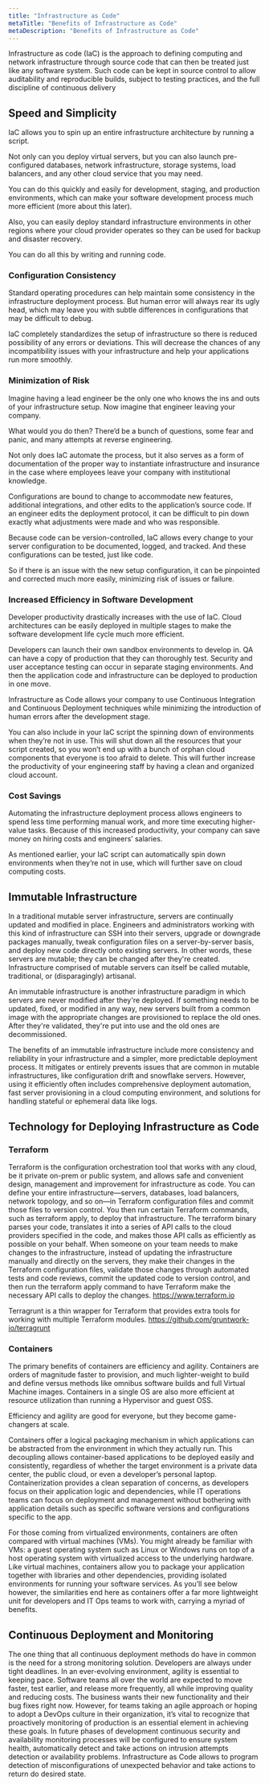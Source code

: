 ```yaml
---
title: "Infrastructure as Code"
metaTitle: "Benefits of Infrastructure as Code"
metaDescription: "Benefits of Infrastructure as Code"
---
```


Infrastructure as code (IaC) is the approach to defining computing and network infrastructure through source code that can then be treated just like any software system. Such code can be kept in source control to allow auditability and reproducible builds, subject to testing practices, and the full discipline of continuous delivery

## Speed and Simplicity

IaC allows you to spin up an entire infrastructure architecture by running a script.

Not only can you deploy virtual servers, but you can also launch pre-configured databases, network infrastructure, storage systems, load balancers, and any other cloud service that you may need.

You can do this quickly and easily for development, staging, and production environments, which can make your software development process much more efficient (more about this later).

Also, you can easily deploy standard infrastructure environments in other regions where your cloud provider operates so they can be used for backup and disaster recovery.

You can do all this by writing and running code.

### Configuration Consistency

Standard operating procedures can help maintain some consistency in the infrastructure deployment process. But human error will always rear its ugly head, which may leave you with subtle differences in configurations that may be difficult to debug.

IaC completely standardizes the setup of infrastructure so there is reduced possibility of any errors or deviations. This will decrease the chances of any incompatibility issues with your infrastructure and help your applications run more smoothly.

### Minimization of Risk

Imagine having a lead engineer be the only one who knows the ins and outs of your infrastructure setup. Now imagine that engineer leaving your company.

What would you do then? There’d be a bunch of questions, some fear and panic, and many attempts at reverse engineering.

Not only does IaC automate the process, but it also serves as a form of documentation of the proper way to instantiate infrastructure and insurance in the case where employees leave your company with institutional knowledge.

Configurations are bound to change to accommodate new features, additional integrations, and other edits to the application’s source code. If an engineer edits the deployment protocol, it can be difficult to pin down exactly what adjustments were made and who was responsible.

Because code can be version-controlled, IaC allows every change to your server configuration to be documented, logged, and tracked. And these configurations can be tested, just like code.

So if there is an issue with the new setup configuration, it can be pinpointed and corrected much more easily, minimizing risk of issues or failure.

### Increased Efficiency in Software Development

Developer productivity drastically increases with the use of IaC. Cloud architectures can be easily deployed in multiple stages to make the software development life cycle much more efficient.

Developers can launch their own sandbox environments to develop in. QA can have a copy of production that they can thoroughly test. Security and user acceptance testing can occur in separate staging environments. And then the application code and infrastructure can be deployed to production in one move.

Infrastructure as Code allows your company to use Continuous Integration and Continuous Deployment techniques while minimizing the introduction of human errors after the development stage.

You can also include in your IaC script the spinning down of environments when they’re not in use. This will shut down all the resources that your script created, so you won’t end up with a bunch of orphan cloud components that everyone is too afraid to delete. This will further increase the productivity of your engineering staff by having a clean and organized cloud account.

### Cost Savings

Automating the infrastructure deployment process allows engineers to spend less time performing manual work, and more time executing higher-value tasks. Because of this increased productivity, your company can save money on hiring costs and engineers’ salaries.

As mentioned earlier, your IaC script can automatically spin down environments when they’re not in use, which will further save on cloud computing costs.

## Immutable Infrastructure

In a traditional mutable server infrastructure, servers are continually updated and modified in place. Engineers and administrators working with this kind of infrastructure can SSH into their servers, upgrade or downgrade packages manually, tweak configuration files on a server-by-server basis, and deploy new code directly onto existing servers. In other words, these servers are mutable; they can be changed after they're created. Infrastructure comprised of mutable servers can itself be called mutable, traditional, or (disparagingly) artisanal.

An immutable infrastructure is another infrastructure paradigm in which servers are never modified after they're deployed. If something needs to be updated, fixed, or modified in any way, new servers built from a common image with the appropriate changes are provisioned to replace the old ones. After they're validated, they're put into use and the old ones are decommissioned.

The benefits of an immutable infrastructure include more consistency and reliability in your infrastructure and a simpler, more predictable deployment process. It mitigates or entirely prevents issues that are common in mutable infrastructures, like configuration drift and snowflake servers. However, using it efficiently often includes comprehensive deployment automation, fast server provisioning in a cloud computing environment, and solutions for handling stateful or ephemeral data like logs.

## Technology for Deploying Infrastructure as Code

### Terraform

Terraform is the configuration orchestration tool that works with any cloud, be it private on-prem or public system, and allows safe and convenient design, management and improvement for infrastructure as code.
You can define your entire infrastructure—servers, databases, load balancers, network topology, and so on—in Terraform configuration files and commit those files to version control. You then run certain Terraform commands, such as terraform apply, to deploy that infrastructure. The terraform binary parses your code, translates it into a series of API calls to the cloud providers specified in the code, and makes those API calls as efficiently as possible on your behalf.
When someone on your team needs to make changes to the infrastructure, instead of updating the infrastructure manually and directly on the servers, they make their changes in the Terraform configuration files, validate those changes through automated tests and code reviews, commit the updated code to version control, and then run the terraform apply command to have Terraform make the necessary API calls to deploy the changes.
https://www.terraform.io

Terragrunt is a thin wrapper for Terraform that provides extra tools for working with multiple Terraform modules.
https://github.com/gruntwork-io/terragrunt

### Containers

The primary benefits of containers are efficiency and agility. Containers are orders of magnitude faster to provision, and much lighter-weight to build and define versus methods like omnibus software builds and full Virtual Machine images. Containers in a single OS are also more efficient at resource utilization than running a Hypervisor and guest OSS.

Efficiency and agility are good for everyone, but they become game-changers at scale.

Containers offer a logical packaging mechanism in which applications can be abstracted from the environment in which they actually run. This decoupling allows container-based applications to be deployed easily and consistently, regardless of whether the target environment is a private data center, the public cloud, or even a developer’s personal laptop. Containerization provides a clean separation of concerns, as developers focus on their application logic and dependencies, while IT operations teams can focus on deployment and management without bothering with application details such as specific software versions and configurations specific to the app.

For those coming from virtualized environments, containers are often compared with virtual machines (VMs). You might already be familiar with VMs: a guest operating system such as Linux or Windows runs on top of a host operating system with virtualized access to the underlying hardware. Like virtual machines, containers allow you to package your application together with libraries and other dependencies, providing isolated environments for running your software services. As you’ll see below however, the similarities end here as containers offer a far more lightweight unit for developers and IT Ops teams to work with, carrying a myriad of benefits.

## Continuous Deployment and Monitoring
The one thing that all continuous deployment methods do have in common is the need for a strong monitoring solution. Developers are always under tight deadlines. In an ever-evolving environment, agility is essential to keeping pace.  Software teams all over the world are expected to move faster, test earlier, and release more frequently, all while improving quality and reducing costs.  The business wants their new functionality and their bug fixes right now. However, for teams taking an agile approach or hoping to adopt a DevOps culture in their organization, it’s vital to recognize that proactively monitoring of production is an essential element in achieving these goals.
In future phases of development continuous security and availability monitoring processes will be configured to ensure system health, automatically detect and take actions on intrusion attempts detection or availability problems. Infrastructure as Code allows to program detection of misconfigurations of unexpected behavior and take actions to return do desired state.


